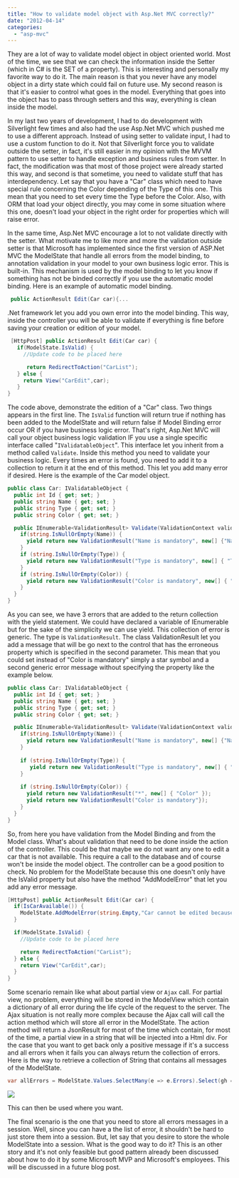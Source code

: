 ```yaml
---
title: "How to validate model object with Asp.Net MVC correctly?"
date: "2012-04-14"
categories: 
  - "asp-mvc"
---
```


They are a lot of way to validate model object in object oriented world. Most of the time, we see that we can check the information inside the Setter (which in C\# is the SET of a property). This is interesting and personally my favorite way to do it. The main reason is that you never have any model object in a dirty state which could fail on future use. My second reason is that it's easier to control what goes in the model. Everything that goes into the object has to pass through setters and this way, everything is clean inside the model.

In my last two years of development, I had to do development with Silverlight few times and also had the use Asp.Net MVC which pushed me to use a different approach. Instead of using setter to validate input, I had to use a custom function to do it. Not that Silverlight force you to validate outside the setter, in fact, it's still easier in my opinion with the MVVM pattern to use setter to handle exception and business rules from setter. In fact, the modification was that most of those project were already started this way, and second is that sometime, you need to validate stuff that has interdependency. Let say that you have a "Car" class which need to have special rule concerning the Color depending of the Type of this one. This mean that you need to set every time the Type before the Color. Also, with ORM that load your object directly, you may come in some situation where this one, doesn't load your object in the right order for properties which will raise error.

In the same time, Asp.Net MVC encourage a lot to not validate directly with the setter. What motivate me to like more and more the validation outside setter is that Microsoft has implemented since the first version of ASP.Net MVC the ModelState that handle all errors from the model binding, to annotation validation in your model to your own business logic error. This is built-in. This mechanism is used by the model binding to let you know if something has not be binded correctly if you use the automatic model binding. Here is an example of automatic model binding.


```csharp
 public ActionResult Edit(Car car){... 
```

.Net framework let you add you own error into the model binding. This way, inside the controller you will be able to validate if everything is fine before saving your creation or edition of your model.


```csharp
 [HttpPost] public ActionResult Edit(Car car) { 
   if(ModelState.IsValid) { 
     //Update code to be placed here

      return RedirectToAction("CarList"); 
   } else { 
     return View("CarEdit",car); 
   } 
} 
```

The code above, demonstrate the edition of a "Car" class. Two things appears in the first line. The `IsValid` function will return true if nothing has been added to the ModelState and will return false if Model Binding error occur OR if you have business logic error. That's right, Asp.Net MVC will call your object business logic validation IF you use a single specific interface called "`IValidatableObject`". This interface let you inherit from a method called `Validate`. Inside this method you need to validate your business logic. Every times an error is found, you need to add it to a collection to return it at the end of this method. This let you add many error if desired. Here is the example of the Car model object.


```csharp
public class Car: IValidatableObject { 
  public int Id { get; set; } 
  public string Name { get; set; } 
  public string Type { get; set; } 
  public string Color { get; set; }

  public IEnumerable<ValidationResult> Validate(ValidationContext validationContext) { 
    if(string.IsNullOrEmpty(Name)) { 
      yield return new ValidationResult("Name is mandatory", new[] {"Name"}); 
    }
    if (string.IsNullOrEmpty(Type)) { 
      yield return new ValidationResult("Type is mandatory", new[] { "Type" }); 
    } 
    if (string.IsNullOrEmpty(Color)) { 
      yield return new ValidationResult("Color is mandatory", new[] { "Color" }); 
    } 
  } 
} 
```

As you can see, we have 3 errors that are added to the return collection with the yield statement. We could have declared a variable of IEnumerable but for the sake of the simplicity we can use yield. This collection of error is generic. The type is `ValidationResult`. The class ValidationResult let you add a message that will be go next to the control that has the erroneous property which is specified in the second parameter. This mean that you could set instead of "Color is mandatory" simply a star symbol and a second generic error message without specifying the property like the example below.

```csharp
public class Car: IValidatableObject { 
  public int Id { get; set; } 
  public string Name { get; set; } 
  public string Type { get; set; } 
  public string Color { get; set; }

  public IEnumerable<ValidationResult> Validate(ValidationContext validationContext) { 
    if(string.IsNullOrEmpty(Name)) { 
      yield return new ValidationResult("Name is mandatory", new[] {"Name"}); 
    } 
    
    if (string.IsNullOrEmpty(Type)) {
       yield return new ValidationResult("Type is mandatory", new[] { "Type" }); 
    } 
    
    if (string.IsNullOrEmpty(Color)) { 
      yield return new ValidationResult("*", new[] { "Color" }); 
      yield return new ValidationResult("Color is mandatory"}); 
    } 
  } 
} 
```

So, from here you have validation from the Model Binding and from the Model class. What's about validation that need to be done inside the action of the controller. This could be that maybe we do not want any one to edit a car that is not available. This require a call to the database and of course won't be inside the model object. The controller can be a good position to check. No problem for the ModelState because this one doesn't only have the IsValid property but also have the method "AddModelError" that let you add any error message.

```csharp
[HttpPost] public ActionResult Edit(Car car) { 
  if(IsCarAvailable()) { 
    ModelState.AddModelError(string.Empty,"Car cannot be edited because not available anymore"); 
  }

  if(ModelState.IsValid) { 
    //Update code to be placed here

    return RedirectToAction("CarList"); 
  } else { 
    return View("CarEdit",car); 
  } 
} 
```

Some scenario remain like what about partial view or `Ajax` call. For partial view, no problem, everything will be stored in the ModelView which contain a dictionary of all error during the life cycle of the request to the server. The Ajax situation is not really more complex because the Ajax call will call the action method which will store all error in the ModelState. The action method will return a JsonResult for most of the time which contain, for most of the time, a partial view in a string that will be injected into a Html div. For the case that you want to get back only a positive message if it's a success and all errors when it fails you can always return the collection of errors. Here is the way to retrieve a collection of String that contains all messages of the ModelState.


```csharp
var allErrors = ModelState.Values.SelectMany(e => e.Errors).Select(gh => gh.ErrorMessage); 
```

![](/images/blog/allerrorsInOneCollection-400x51.png)

This can then be used where you want.

The final scenario is the one that you need to store all errors messages in a session. Well, since you can have a the list of error, it shouldn't be hard to just store them into a session. But, let say that you desire to store the whole ModelState into a session. What is the good way to do it? This is an other story and it's not only feasible but good pattern already been discussed about how to do it by some Microsoft MVP and Microsoft's employees. This will be discussed in a future blog post.
